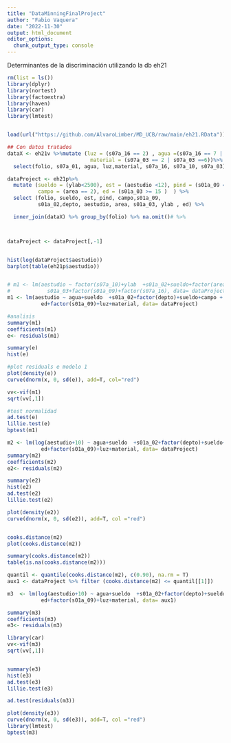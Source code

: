 ```yaml
---
title: "DataMinningFinalProject"
author: "Fabio Vaquera"
date: "2022-11-30"
output: html_document
editor_options: 
  chunk_output_type: console
---
```

Determinantes de la discriminación utilizando la db eh21

```r
rm(list = ls())
library(dplyr)
library(nortest)
library(factoextra)
library(haven)
library(car)
library(lmtest)


load(url("https://github.com/AlvaroLimber/MD_UCB/raw/main/eh21.RData"))

## Con datos tratados 
dataX <- eh21v %>%mutate (luz = (s07a_16 == 2) , agua =(s07a_16 == 7 | s07a_10 == 8),
                           material = (s07a_03 == 2 | s07a_03 ==6))%>% 
  select(folio, s07a_01, agua, luz,material, s07a_16, s07a_10, s07a_03)

dataProject <- eh21p%>% 
  mutate (sueldo = (ylab<2500), est = (aestudio <12), pind = (s01a_09 == 1), 
          campo = (area == 2), ed = (s01a_03 >= 15 )  ) %>%
  select (folio, sueldo, est, pind, campo,s01a_09,
          s01a_02,depto, aestudio, area, s01a_03, ylab , ed) %>%

  inner_join(dataX) %>% group_by(folio) %>% na.omit()# %>%



dataProject <- dataProject[,-1]


hist(log(dataProject$aestudio))
barplot(table(eh21p$aestudio))


# m1 <- lm(aestudio ~ factor(s07a_10)+ylab  +s01a_02+sueldo+factor(area) +
#            s01a_03+factor(s01a_09)+factor(s07a_16), data= dataProject)
m1 <- lm(aestudio ~ agua+sueldo  +s01a_02+factor(depto)+sueldo+campo +
           ed+factor(s01a_09)+luz+material, data= dataProject)

#analisis
summary(m1)
coefficients(m1)
e<- residuals(m1)

summary(e)
hist(e) 

#plot residuals e modelo 1
plot(density(e))
curve(dnorm(x, 0, sd(e)), add=T, col="red")

vv<-vif(m1)
sqrt(vv[,1])

#test normalidad
ad.test(e)
lillie.test(e)
bptest(m1)

m2 <- lm(log(aestudio+10) ~ agua+sueldo  +s01a_02+factor(depto)+sueldo+campo +
           ed+factor(s01a_09)+luz+material, data= dataProject)
summary(m2)
coefficients(m2)
e2<- residuals(m2)

summary(e2)
hist(e2)
ad.test(e2)
lillie.test(e2)

plot(density(e2))
curve(dnorm(x, 0, sd(e2)), add=T, col ="red")


cooks.distance(m2)
plot(cooks.distance(m2))

summary(cooks.distance(m2))
table(is.na(cooks.distance(m2)))

quantil <- quantile(cooks.distance(m2), c(0.90), na.rm = T)
aux1 <- dataProject %>% filter (cooks.distance(m2) <= quantil[[1]])

m3  <- lm(log(aestudio+10) ~ agua+sueldo  +s01a_02+factor(depto)+sueldo+campo +
           ed+factor(s01a_09)+luz+material, data= aux1)

summary(m3)
coefficients(m3)
e3<- residuals(m3)

library(car)
vv<-vif(m3)
sqrt(vv[,1])


summary(e3)
hist(e3)
ad.test(e3)
lillie.test(e3)

ad.test(residuals(m3))

plot(density(e3))
curve(dnorm(x, 0, sd(e3)), add=T, col ="red")
library(lmtest)
bptest(m3)




```

